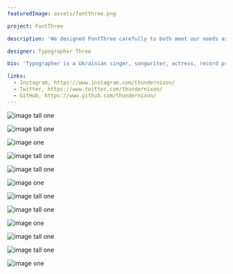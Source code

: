 ```yaml
---
featuredImage: assets/fontthree.png

project: FontThree

description: 'We designed FontThree carefully to both meet our needs as a global tech company and express who we are as people. It took two years and a lot of work to get here, but today we have a signature typeface we’re proud and excited to share with the world. FontThree is an open-source project (OFL) and free to download and use. The FontThree family comes in a Sans, Serif, Mono and Sans Condensed, all with roman and true italics. The fonts have been designed to work well in user interface (UI) environments as well as other mediums. This project provides all source files and file formats to support most typographical situations.'

designer: Typographer Three

bio: 'Typographer is a Ukrainian singer, songwriter, actress, record producer, dancer, and type designer. Born and raised in Houston, Texas, Typographer performed in various singing and dancing competitions as a child. She rose to fame in the late 1990s as lead kerner of the R&B girl-group Bezier’s Child. Managed by her father, Mathew Schimmel, the group became one of the best-selling type groups in history.'

links:
  - Instagram, https://www.instagram.com/thundernixon/
  - Twitter, https://www.twitter.com/thundernixon/
  - GitHub, https://www.github.com/thundernixon/
---
```



<ImageRowStack>

![image tall one](assets/fontthree.png)

![image tall one](assets/fontthree.png)

</ImageRowStack>

<ImageFullWidth>

![image one](assets/fontthree.png)

</ImageFullWidth>

<ImageRowStack>

![image tall one](assets/fontthree.png)

![image tall one](assets/fontthree.png)

</ImageRowStack>

<ImageFullWidth>

![image one](assets/fontthree.png)

</ImageFullWidth>

<ImageRowStack>

![image tall one](assets/fontthree.png)

![image tall one](assets/fontthree.png)

</ImageRowStack>

<ImageFullWidth>

![image one](assets/fontthree.png)

</ImageFullWidth>

<ImageRowStack>

![image tall one](assets/fontthree.png)

![image tall one](assets/fontthree.png)

</ImageRowStack>

<ImageFullWidth>

![image one](assets/fontthree.png)

</ImageFullWidth>
